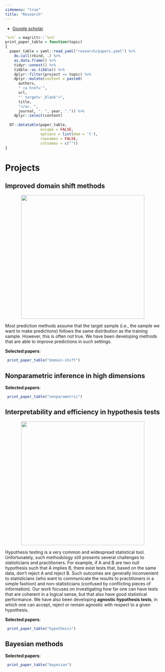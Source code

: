 ```yaml
---
sidemenu: "true"
title: "Research"
---
```


- [Google scholar](https://scholar.google.com.br/citations?hl=pt-BR&user=MGrbI2UAAAAJ)

```r
`%>%` = magrittr::`%>%`
print_paper_table = function(topic)
{
  paper_table = yaml::read_yaml("research/papers.yaml") %>% 
    do.call(rbind, .) %>% 
    as.data.frame() %>% 
    tidyr::unnest() %>%
    tibble::as.tibble() %>%
    dplyr::filter(project == topic) %>%
    dplyr::mutate(content = paste0(
      authors, 
      " <a href='",
      url,
      "' target='_blank'>",
      title,
      "</a>. ",
      journal, ". ", year, ".")) %>%
    dplyr::select(content)
  
  DT::datatable(paper_table,
                escape = FALSE,
                options = list(dom = 't'),
                rownames = FALSE,
                colnames = c(""))
}
```

# Projects

## Improved domain shift methods

<center>
![](./figures/shift-real.png){width=400px}
</center>

Most prediction methods assume that the target sample (i.e., the sample we want to make predictions) follows the same distribution as the training sample. However, this is often not true. We have been developing methods that are able to improve predictions in such settings.

**Selected papers**:

```r
 print_paper_table("domain-shift")
```

## Nonparametric inference in high dimensions

**Selected papers**:

```r
 print_paper_table("nonparametric")
```

## Interpretability and efficiency in hypothesis tests

<center>
![](./figures/agnostic.png){width=400px}
</center>

Hypothesis testing is a very common and widespread statistical tool. Unfortunately, such methodology still presents several challenges to statisticians and practitioners. For example, if A and B are two null hypothesis such that A implies B, there exist tests that, based on the same data, don’t reject A and reject B. Such outcomes are generally inconvenient to statisticians (who want to communicate the results to practitioners in a simple fashion) and non-statisticians (confused by conflicting pieces of information). Our work focuses on investigating how far one can have tests that are coherent in a logical sense, but that also have good statistical performance. We have also been developing **agnostic hypothesis tests**, in which one can accept, reject or remain agnostic with respect to a given hypothesis.

**Selected papers**:

```r
 print_paper_table("hypothesis")
```

## Bayesian methods

**Selected papers**:

```r
 print_paper_table("bayesian")
```
